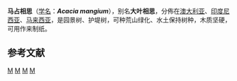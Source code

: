 {{Speciesbox
| genus = Acacia
| species = mangium
| image = Acaciamangium1web.jpg
| authority = [[Willd.|Willd.]]
|range_map = Acacia-mangium-range-map.png
|range_map_caption = Range of ''Acacia mangium''
| synonyms = * ''Acacia glaucescens sensu'' [[Kaneh.|Kaneh.]] & [[Hatus.|Hatus.]]
* ''Mangium montanum'' [[Rumph.|Rumph.]]
* ''Racosperma mangium'' (Willd.) [[Leslie_Pedley|Pedley]]<ref name="ILDIS">{{cite web
| url         = http://www.ildis.org/LegumeWeb?version~10.01&LegumeWeb&tno~23511&genus~Acacia&species~mangium
| title       = Acacia mangium - ILDIS LegumeWeb
| publisher   = www.ildis.org
| accessdate  = 2008-04-26
| last        = 
| first       = 
| archiveurl  = https://web.archive.org/web/20080406213924/http://www.ildis.org/LegumeWeb?version~10.01&LegumeWeb&tno~23511&genus~Acacia&species~mangium
| archivedate =2008-04-06|deadurl     = no
}}
</ref>
}}
'''马占相思'''（[[学名|学名]]：'''''Acacia mangium'''''），别名'''大叶相思'''，分佈在[[澳大利亚|澳大利亚]]、[[印度尼西亚|印度尼西亚]]、[[马来西亚|马来西亚]]，是园景树、护堤树，可种荒山绿化、水土保持树种，木质坚硬，可用作来制纸。

== 参考文献 ==
{{reflist}}

{{Taxonbar}}

[[Category:澳洲植物|M]]
[[Category:印度尼西亚植物|M]]
[[Category:馬來西亞植物|M]]
[[Category:巴布亚新几内亚植物|M]]